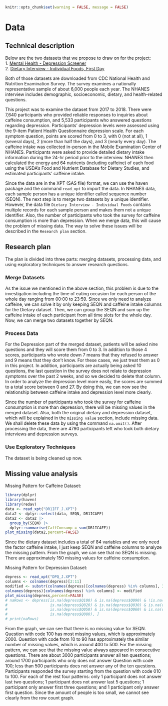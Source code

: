 ```r
knitr::opts_chunk$set(warning = FALSE, message = FALSE) 
```
# Data
## Technical description
Below are the two datasets that we propose to draw on for the project:   
1. [Mental Health - Depression Screener](https://wwwn.cdc.gov/Nchs/Nhanes/Search/DataPage.aspx?Component=Questionnaire&Cycle=2017-2018)    
2. [Dietary Interview - Individual Foods, First Day](https://wwwn.cdc.gov/Nchs/Nhanes/Search/DataPage.aspx?Component=Dietary&Cycle=2017-2018)    

Both of those datasets are downloaded from CDC National Health and Nutrition Examination Survey. The survey examines a nationally representative sample of about 6,000 people each year. The NHANES interview includes demographic, socioeconomic, dietary, and health-related questions.  

This project was to examine the dataset from 2017 to 2018. There were 7,640 participants who provided reliable responses to inquiries about caffeine consumption, and 5,533 participants who answered questions regarding depression. Participants’ depression levels were assessed using the 9-item Patient Health Questionnaire depression scale. For each symptom question, points are scored from 0 to 3, with 0 (not at all), 1 (several days), 2 (more than half the days), and 3 (nearly every day). The caffeine intake was collected in-person in the Mobile Examination Center of NHANES. Participants were asked to provide detailed dietary intake information during the 24-hr period prior to the interview. NHANES then calculated the energy and 64 nutrients (including caffeine) of each food using the USDA’s Food and Nutrient Database for Dietary Studies, and estimated participants’ caffeine intake.  

Since the data are in the XPT (SAS file) format, we can use the haven package and the command `read_xpt` to import the data. In NHANES data, each sample person has a unique identifier called sequence number (SEQN). The next step is to merge two datasets by a unique identifier. However, the data file `Dietary Interview - Individual Foods` contains multiple records for each sample person and makes them not a unique identifier. Also, the number of participants who took the survey for caffeine consumption is more than depression. When we merge data, this will cause the problem of missing data. The way to solve these issues will be described in the `Research plan` section.  

## Research plan
The plan is divided into three parts: merging datasets, processing data, and using exploratory techniques to answer research questions.  

### Merge Datasets
As the issue we mentioned in the above section, this problem is due to the investigation including the time of eating occasion for each person of the whole day ranging from 00:00 to 23:59. Since we only need to analyze caffeine, we can solve it by only keeping SEQN and caffeine intake columns for the Dietary dataset. Then, we can group the SEQN and sum up the caffeine intake of each participant from all time slots for the whole day. Now, we can merge two datasets together by SEQN.  

### Process Data
For the Depression part of the merged dataset, patients will be asked nine questions and they will score them from 0 to 3. In addition to those 4 scores, participants who wrote down 7 means that they refused to answer and 9 means that they don’t know. For these cases, we just treat them as 0 in this project. In addition, participants are actually being asked 10 questions, the last question in the survey does not relate to depression symptoms over the past 2 weeks, and so we decided to delete that column. In order to analyze the depression level more easily, the scores are summed to a total score between 0 and 27. By doing this, we can now see the relationship between caffeine intake and depression level more clearly.  

Since the number of participants who took the survey for caffeine consumption is more than depression, there will be missing values in the merged dataset. Also, both the original dietary and depression dataset, which will be explained in the `missing value` section, include missing data. We shall delete these data by using the command `na.omit()`. After processing the data, there are 4790 participants left who took both dietary interviews and depression surveys.    

### Use Exploratory Techniques
The dataset is being cleaned up now. 

## Missing value analysis
Missing Pattern for Caffeine Dataset:  
```r
library(dplyr)
library(haven)
library(redav)
data <- read_xpt("DR1IFF_J.XPT")
data2 <- dplyr::select(data, SEQN, DR1ICAFF)
data2 <- data2 |>
  group_by(SEQN) |>
  dplyr::summarise(CaffConsump = sum(DR1ICAFF))
plot_missing(data2,percent=FALSE)
```
Since the dietary dataset includes a total of 84 variables and we only need the factor caffeine intake, I just keep SEQN and caffeine columns to analyze the missing pattern. From the graph, we can see that no SEQN is missing. There are approximately 150 missing values for caffeine consumption.  

Missing Pattern for Depression Dataset:
```r
depress <- read_xpt("DPQ_J.XPT")
columns <- colnames(depress)[2:11]
modified <- substr(colnames(depress)[colnames(depress) %in% columns], 3, 6)
colnames(depress)[colnames(depress) %in% columns] <- modified
plot_missing(depress,percent=FALSE)
# naRows <- depress[is.na(depress$Q100) & is.na(depress$Q090) & !is.na(depress$Q010) &
#                   is.na(depress$Q020) & is.na(depress$Q030) & is.na(depress$Q040) &
#                   is.na(depress$Q050) & is.na(depress$Q060) & is.na(depress$Q070) &
#                   is.na(depress$Q080), ]
# print(naRows)
```
From the graph, we can see that there is no missing value for SEQN. Question with code 100 has most missing values, which is approximately 2000. Question with code from 10 to 90 has approximately the similar number of missing values, which is around 400 to 500. For the missing pattern, we can see that the missing value always appeared in consecutive questions. There are about 3000 participants answer all ten questions; around 1700 participants who only does not answer Question with code 100; less than 500 participants does not answer any of the ten questions. Participants responded the survey starting from the question with code 010 to 100. For each of the rest four patterns: only 1 participant does not answer last two questions; 1 participant does not answer last 5 questions; 1 participant only answer first three questions; and 1 participant only answer first question. Since the amount of people is too small, we cannot see clearly from the row count graph.   
